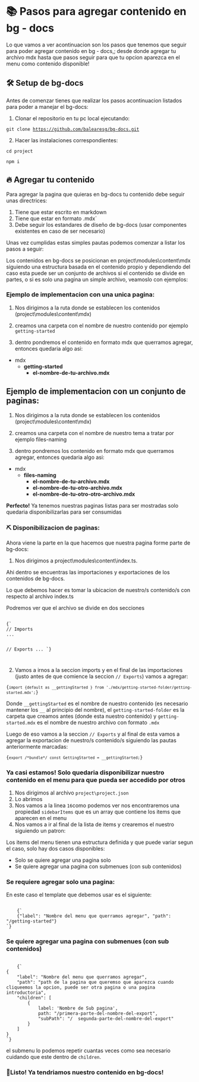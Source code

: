 
# 📚 Pasos para agregar contenido en bg - docs

Lo que vamos a ver acontinuacion son los pasos que tenemos que seguir para poder agregar contenido en bg - docs,;
desde donde agregar tu archivo mdx hasta que pasos seguir para que tu opcion aparezca en el menu como contenido
disponible!

## 🛠 Setup de bg-docs

Antes de comenzar tienes que realizar los pasos acontinuacion listados para poder a manejar el bg-docs:

1. Clonar el repositorio en tu pc local ejecutando:

<Code>git clone https://github.com/balearesg/bg-docs.git</Code>

2. Hacer las instalaciones correspondientes:

<Code>cd project</Code>

<Code>npm i</Code>

## 🔥 Agregar tu contenido

Para agregar la pagina que quieras en bg-docs tu contenido debe seguir unas directrices:

1. Tiene que estar escrito en <ELink href="https://dillinger.io/">markdown</ELink>
2. Tiene que estar en formato <InlineCode>.mdx`</InlineCode>
3. Debe seguir los estandares de diseño de bg-docs (usar componentes existentes en caso de ser necesario)

Unas vez cumplidas estas simples pautas podemos comenzar a listar los pasos a seguir:

Los contenidos en bg-docs se posicionan en <InlineCode>project\modules\content\mdx</InlineCode> siguiendo una estructura basada en el contenido propio y dependiendo del caso esta puede ser un conjunto de archivos si el contenido se divide en partes, o si es solo una pagina un simple archivo, veamoslo con ejemplos:

### Ejemplo de implementacion con una unica pagina:

1. Nos dirigimos a la ruta donde se establecen los contenidos (<InlineCode>project\modules\content\mdx</InlineCode>)

2. creamos una carpeta con el nombre de nuestro contenido por ejemplo `getting-started`

3. dentro pondremos el contenido en formato <InlineCode>mdx</InlineCode> que querramos agregar, entonces quedaria algo asi:

-   mdx
    -   **getting-started**
        -   **el-nombre-de-tu-archivo.mdx**

## Ejemplo de implementacion con un conjunto de paginas:

1. Nos dirigimos a la ruta donde se establecen los contenidos (<InlineCode>project\modules\content\mdx</InlineCode>)

2. creamos una carpeta con el nombre de nuestro tema a tratar por ejemplo <InlineCode>files-naming</InlineCode>

3. dentro pondremos los contenido en formato <InlineCode>mdx</InlineCode> que querramos agregar, entonces quedaria algo asi:

-   mdx
    -   **files-naming**
        -   **el-nombre-de-tu-archivo.mdx**
        -   **el-nombre-de-tu-otro-archivo.mdx**
        -   **el-nombre-de-tu-otro-otro-archivo.mdx**

**Perfecto!** Ya tenemos nuestras paginas listas para ser mostradas solo quedaria disponibilizarlas para ser consumidas

### ⛏ Disponibilizacion de paginas:

Ahora viene la parte en la que hacemos que nuestra pagina forme parte de bg-docs:

1. Nos dirigimos a <InlineCode>project\modules\content\index.ts</InlineCode>.

Ahi dentro se encuentras las importaciones y exportaciones de los contenidos de bg-docs.

Lo que debemos hacer es tomar la ubicacion de nuestro/s contenido/s con respecto al archivo <InlineCode>index.ts</InlineCode>

Podremos ver que el archivo se divide en dos secciones

<Code>
{`
// Imports
...

// Exports
...
`}

</Code>

2. Vamos a irnos a la seccion imports y en el final de las importaciones (justo antes de que comience la seccion `// Exports`) vamos a agregar:

<Code>{`import {default as __gettingStarted } from './mdx/getting-started-folder/getting-started.mdx';`}</Code>

Donde `__gettingStarted` es el nombre de nuestro contenido (es necesario mantener los `__` al principio del nombre), el `getting-started-folder` es la carpeta que creamos antes (donde esta nuestro contenido) y `getting-started.mdx` es el nombre de nuestro archivo con formato `.mdx`

Luego de eso vamos a la seccion `// Exports` y al final de esta vamos a agregar la exportacion de nuestro/s contenido/s siguiendo las pautas anteriormente marcadas:

<Code>{`export /*bundle*/ const GettingStarted = __gettingStarted;`}</Code>

### Ya casi estamos! Solo quedaria disponibilizar nuestro contenido en el menu para que pueda ser accedido por otros

1. Nos dirigimos al archivo `project\project.json`
2. Lo abrimos
3. Nos vamos a la linea `16`como podemos ver nos encontraremos una propiedad `sidebarItems` que es un array que contiene los items que aparecen en el menu
4. Nos vamos a ir al final de la lista de items y crearemos el nuestro siguiendo un patron:

Los items del menu tienen una estructura definida y que puede variar segun el caso, solo hay dos casos disponibles:

-   Solo se quiere agregar una pagina solo
-   Se quiere agregar una pagina con submenues (con sub contenidos)

### Se requiere agregar solo una pagina:

En este caso el template que debemos usar es el siguiente:

<Code>
	{`
    {"label": "Nombre del menu que querramos agregar", "path": "/getting-started"}
`}
</Code>

### Se quiere agregar una pagina con submenues (con sub contenidos)

<Code>
	{`
{
    "label": "Nombre del menu que querramos agregar",
    "path": "path de la pagina que queremso que aparezca cuando cliqueemos la opcion, puede ser otra pagina o una pagina introductoria",
    "children": [
        {
            label: 'Nombre de Sub pagina',
            path: "/primera-parte-del-nombre-del-export",
            "subPath": "/  segunda-parte-del-nombre-del-export"
        }
    ]
}
`}
</Code>

el submenu lo podemos repetir cuantas veces como sea necesario cuidando que este dentro de `children`.

### 🏅Listo! Ya tendriamos nuestro contenido en bg-docs!
